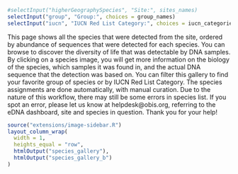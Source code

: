 ::: {.toolbar}

```r
#selectInput("higherGeographySpecies", "Site:", sites_names)
selectInput("group", "Group:", choices = group_names)
selectInput("iucn", "IUCN Red List Category:", choices = iucn_categories)

```

:::

This page shows all the species that were detected from the site, ordered by abundance of sequences that were detected for each species. You can browse to discover the diversity of life that was detectable by DNA samples. By clicking on a species image, you will get more information on the biology of the species, which samples it was found in, and the actual DNA sequence that the detection was based on. You can filter this gallery to find your favorite group of species or by IUCN Red List Category. The species assignments are done automatically, with manual curation. Due to the nature of this workflow, there may still be some errors in species list. If you spot an error, please let us know at helpdesk@obis.org, referring to the eDNA dashboard, site and species in question. Thank you for your help!

::: {id='image-galleries'}

```r
source("extensions/image-sidebar.R")
layout_column_wrap(
  width = 1,
  heights_equal = "row",
  htmlOutput("species_gallery"),
  htmlOutput("species_gallery_b")
)
```

:::